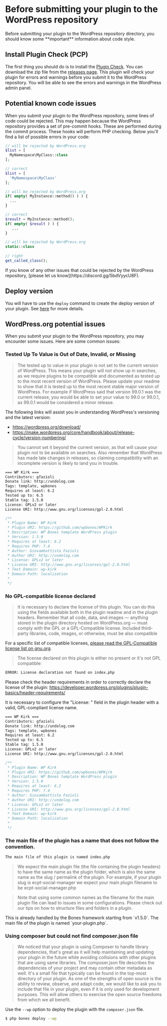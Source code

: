 
# Before submitting your plugin to the WordPress repository

<Callout type="warning">
Before submitting your plugin to the WordPress repository directory, you should know some **important** information about code style.
</Callout>

## Install Plugin Check (PCP)

The first thing you should do is to install the [Plugin Check](https://github.com/WordPress/plugin-check).
You can download the zip file from the [releases page](https://wordpress.org/plugins/plugin-check/).
This plugin will check your plugin for errors and warnings before you submit it to the WordPress repository.
You will be able to see the errors and warnings in the WordPress admin panel.

## Potential known code issues

When you submit your plugin to the WordPress repository, some lines of code could be rejected. This may happen because the WordPress repository provides a set of pre-commit hooks. These are performed during the commit process. These hooks will perform PHP checking. Below you'll find a list of possible errors in your code:

```php copy
// will be rejected by WordPress.org
$list = [
  MyNamespace\MyClass::class
];

// correct
$list = [
  'MyNamespace\MyClass'
];
```

```php copy
// will be rejected by WordPress.org
if( empty( MyInstance::method() ) ) { 
  ... 
}

// correct
$result = MyInstance::method();
if( empty( $result ) ) { 
   ... 
}
```

```php copy
// will be rejected by WordPress.org
static::class
  
// right
get_called_class();
```

<Callout type="info">
If you know of any other issues that could be rejected by the WordPress repository, [please let us know](https://discord.gg/5bdVyycU8F).
</Callout>

## Deploy version

You will have to use the `deploy` command to create the deploy version of your plugin. See [here](../BonesConsole/bones-console#deploy) for more details.

## WordPress.org potential issues

When you submit your plugin to the WordPress repository, you may encounter some issues. Here are some common issues:

### Tested Up To Value is Out of Date, Invalid, or Missing

> The tested up to value in your plugin is not set to the current version of WordPress. This means your plugin will not show up in searches, as we require plugins to be compatible and documented as tested up to the most recent version of WordPress. Please update your readme to show that it is tested up to the most recent stable major version of WordPress. For example if WordPress said that version 99.0.1 was the current release, you would be able to set your value to 99.0 or 99.0.1, as 99.0.1 would be considered a minor release.

The following links will assist you in understanding WordPress's versioning and the latest version:

- https://wordpress.org/download/
- https://make.wordpress.org/core/handbook/about/release-cycle/version-numbering/

> You cannot set it beyond the current version, as that will cause your plugin not to be available on searches. Also remember that WordPress has made late changes in releases, so claiming compatibility with an incomplete version is likely to land you in trouble.

```txt copy filename="readme.txt"
=== WP Kirk ===
Contributors: gfazioli
Donate link: http://undolog.com
Tags: template, wpbones
Requires at least: 6.2
Tested up to: 6.5
Stable tag: 1.5.0
License: GPLv2 or later
License URI: http://www.gnu.org/licenses/gpl-2.0.html
```

```php copy filename="your-plugin.php"
/**
 * Plugin Name: WP Kirk
 * Plugin URI: https://github.com/wpbones/WPKirk
 * Description: WP Bones template WordPress plugin
 * Version: 1.5.0
 * Requires at least: 6.2
 * Requires PHP: 7.4
 * Author: Giovambattista Fazioli
 * Author URI: http://undolog.com
 * License: GPLv2 or later
 * License URI: http://www.gnu.org/licenses/gpl-2.0.html
 * Text Domain: wp-kirk
 * Domain Path: localization
 *
 */
```



### No GPL-compatible license declared

> It is necessary to declare the license of this plugin. You can do this using the fields available both in the plugin readme and in the plugin headers. Remember that all code, data, and images — anything stored in the plugin directory hosted on WordPress.org — must comply with the GPL or a GPL-Compatible license. Included third-party libraries, code, images, or otherwise, must be also compatible

For a specific list of compatible licenses, [please read the GPL-Compatible license list on gnu.org](https://www.gnu.org/licenses/license-list.html#GPLCompatibleLicenses).

> The license declared on this plugin is either no present or it's not GPL compatible:

```txt
ERROR: License declaration not found on index.php
```

Please check the header requirements in order to correctly declare the license of the plugin: https://developer.wordpress.org/plugins/plugin-basics/header-requirements/

It is necessary to configure the "License: " field in the plugin header with a valid, GPL-compliant license name.

```txt copy filename="readme.txt"
=== WP Kirk ===
Contributors: gfazioli
Donate link: http://undolog.com
Tags: template, wpbones
Requires at least: 6.2
Tested up to: 6.5
Stable tag: 1.5.0
License: GPLv2 or later
License URI: http://www.gnu.org/licenses/gpl-2.0.html
```

```php copy filename="your-plugin.php"
/**
 * Plugin Name: WP Kirk
 * Plugin URI: https://github.com/wpbones/WPKirk
 * Description: WP Bones template WordPress plugin
 * Version: 1.5.0
 * Requires at least: 6.2
 * Requires PHP: 7.4
 * Author: Giovambattista Fazioli
 * Author URI: http://undolog.com
 * License: GPLv2 or later
 * License URI: http://www.gnu.org/licenses/gpl-2.0.html
 * Text Domain: wp-kirk
 * Domain Path: localization
 *
 */
```

### The main file of the plugin has a name that does not follow the convention.

```txt
The main file of this plugin is named index.php
```

> We expect the main plugin file (the file containing the plugin headers) to have the same name as the plugin folder, which is also the same name as the slug / permalink of the plugin. For example, if your plugin slug is ecpt-social-manager we expect your main plugin filename to be ecpt-social-manager.php

> Note that using some common names as the filename for the main plugin file can lead to issues in some configurations. Please check out our tips on how to structure files and folders in a plugin. 

<Callout type="info">
This is already handled by the Bones framework starting from `v1.5.0`. The main file of the plugin is named `your-plugin.php`.
</Callout>

### Using composer but could not find composer.json file

> We noticed that your plugin is using Composer to handle library dependencies, that's great as it will help maintaining and updating your plugin in the future while avoiding collisions with other plugins that are using same libraries. The composer.json file describes the dependencies of your project and may contain other metadata as well. It's a small file that typically can be found in the top-most directory of your plugin. As one of the strengths of open source is the ability to review, observe, and adapt code, we would like to ask you to include that file in your plugin, even if it is only used for development purposes. This will allow others to exercise the open source freedoms from which we all benefit.

Use the `--wp` option to deploy the plugin with the `composer.json` file.

```bash copy
$ php bones deploy --wp
```